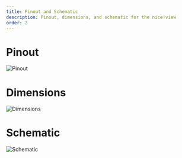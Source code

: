 ```yaml
---
title: Pinout and Schematic
description: Pinout, dimensions, and schematic for the nice!view
order: 2
---
```


# Pinout

![Pinout](../_images/niceview_pinout.png)

# Dimensions

![Dimensions](../_images/niceview_dimensions.png)

# Schematic 

![Schematic](../_images/niceview_schematic.png)

